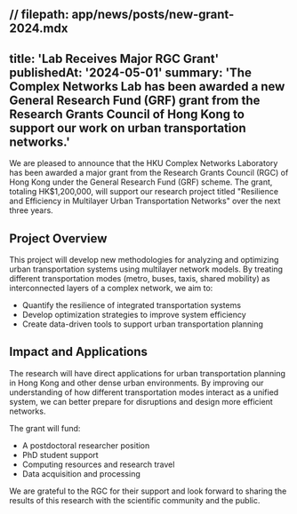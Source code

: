 // filepath: app/news/posts/new-grant-2024.mdx
---
title: 'Lab Receives Major RGC Grant'
publishedAt: '2024-05-01'
summary: 'The Complex Networks Lab has been awarded a new General Research Fund (GRF) grant from the Research Grants Council of Hong Kong to support our work on urban transportation networks.'
---

We are pleased to announce that the HKU Complex Networks Laboratory has been awarded a major grant from the Research Grants Council (RGC) of Hong Kong under the General Research Fund (GRF) scheme. The grant, totaling HK$1,200,000, will support our research project titled "Resilience and Efficiency in Multilayer Urban Transportation Networks" over the next three years.

## Project Overview

This project will develop new methodologies for analyzing and optimizing urban transportation systems using multilayer network models. By treating different transportation modes (metro, buses, taxis, shared mobility) as interconnected layers of a complex network, we aim to:

- Quantify the resilience of integrated transportation systems
- Develop optimization strategies to improve system efficiency
- Create data-driven tools to support urban transportation planning

## Impact and Applications

The research will have direct applications for urban transportation planning in Hong Kong and other dense urban environments. By improving our understanding of how different transportation modes interact as a unified system, we can better prepare for disruptions and design more efficient networks.

The grant will fund:
- A postdoctoral researcher position
- PhD student support
- Computing resources and research travel
- Data acquisition and processing

We are grateful to the RGC for their support and look forward to sharing the results of this research with the scientific community and the public.